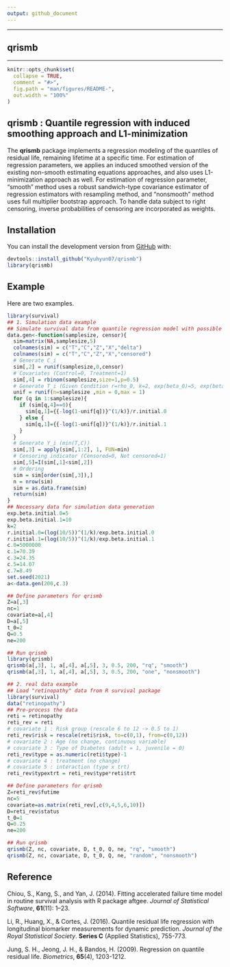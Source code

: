 ```yaml
---
output: github_document
---
```


---

## **qrismb**

---
<!-- README.md is generated from README.Rmd. Please edit that file -->

```r
knitr::opts_chunk$set(
  collapse = TRUE,
  comment = "#>",
  fig.path = "man/figures/README-",
  out.width = "100%"
)
```

## qrismb : Quantile regression with induced smoothing approach and L1-minimization

The __qrismb__ package implements a regression modeling of the quantiles of residual life, remaining lifetime at a specific time. For estimation of regression parameters, we applies an induced smoothed version of the existing non-smooth estimating equations approaches, and also uses L1-minimization approach as well. For estimation of regression parameter, "smooth" method uses a robust sandwich-type covariance estimator of regression estimators with resampling method, and "nonsmooth" method uses full multiplier bootstrap approach. To handle data subject to right censoring, inverse probabilities of censoring are incorporated as weights. 

## Installation

You can install the development version from [GitHub](https://github.com/Kyuhyun07/qrismb) with:

``` r
devtools::install_github("Kyuhyun07/qrismb")
library(qrismb)
```

## Example
Here are two examples.

```r
library(survival)
## 1. Simulation data example
## Simulate survival data from quantile regression model with possible ascociated response
data.gen<-function(samplesize, censor){
  sim=matrix(NA,samplesize,5)
  colnames(sim) = c("T","C","Z","X","delta")
  colnames(sim) = c("T","C","Z","X","censored")
  # Generate C_i
  sim[,2] = runif(samplesize,0,censor)
  # Covariates (Control=0, Treatment=1)
  sim[,4] = rbinom(samplesize,size=1,p=0.5)
  # Generate T_i (Given Condition r=rho_0, k=2, exp(beta_0)=5, exp(beta_1)=2))
  unif = runif(n=samplesize ,min = 0,max = 1)
  for (q in 1:samplesize){
    if (sim[q,4]==0){
      sim[q,1]={{-log(1-unif[q])}^(1/k)}/r.initial.0
    } else {
      sim[q,1]={{-log(1-unif[q])}^(1/k)}/r.initial.1
    }
  }
  # Generate Y_i (min(T,C))
  sim[,3] = apply(sim[,1:2], 1, FUN=min)
  # Censoring indicator (Censored=0, Not censored=1)
  sim[,5]=I(sim[,1]<sim[,2])
  # Ordering
  sim = sim[order(sim[,3]),]
  n = nrow(sim)
  sim = as.data.frame(sim)
  return(sim)
}
## Necessary data for simulation data generation 
exp.beta.initial.0=5
exp.beta.initial.1=10
k=2
r.initial.0=(log(10/5))^(1/k)/exp.beta.initial.0
r.initial.1=(log(10/5))^(1/k)/exp.beta.initial.1
c.0=5000000
c.1=70.39
c.3=24.35
c.5=14.07
c.7=8.49
set.seed(2021)
a<-data.gen(200,c.3)

## Define parameters for qrismb
Z=a[,3]
nc=1
covariate=a[,4]
D=a[,5]
t_0=2
Q=0.5
ne=200

## Run qrismb
library(qrismb)
qrismb(a[,3], 1, a[,4], a[,5], 3, 0.5, 200, "rq", "smooth")
qrismb(a[,3], 1, a[,4], a[,5], 3, 0.5, 200, "one", "nonsmooth")
```

```r
## 2. real data example
## Load "retinopathy" data from R survival package
library(survival)
data("retinopathy")
## Pre-process the data
reti = retinopathy
reti_rev = reti
# covariate 1 : Risk group (rescale 6 to 12 -> 0.5 to 1)
reti_rev$risk = rescale(reti$risk, to=c(0,1), from=c(0,12))
# covariate 2 : Age (no change, continuous variable)
# covariate 3 : Type of Diabetes (adult = 1, juvenile = 0)
reti_rev$type = as.numeric(reti$type)-1
# covariate 4 : treatment (no change)
# covariate 5 : interaction (type x trt)
reti_rev$typextrt = reti_rev$type*reti$trt

## Define parameters for qrismb
Z=reti_rev$futime
nc=5
covariate=as.matrix(reti_rev[,c(9,4,5,6,10)])
D=reti_rev$status
t_0=1
Q=0.25
ne=200

## Run qrismb
qrismb(Z, nc, covariate, D, t_0, Q, ne, "rq", "smooth")
qrismb(Z, nc, covariate, D, t_0, Q, ne, "random", "nonsmooth")
```

## Reference 
Chiou, S., Kang, S., and Yan, J. (2014).  Fitting accelerated failure time model in routine survival analysis with R package aftgee. 
*Journal of Statistical Software*, **61**(11): 1--23. 

Li, R., Huang, X., & Cortes, J. (2016). Quantile residual life regression with longitudinal biomarker measurements for dynamic prediction. *Journal of the Royal Statistical Society*. **Series C** (Applied Statistics), 755-773.

Jung, S. H., Jeong, J. H., & Bandos, H. (2009). Regression on quantile residual life. *Biometrics*, **65**(4), 1203-1212.
